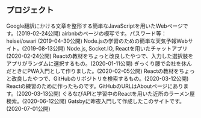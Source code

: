 ## プロジェクト

<ProjectCard title="#1 Line-Break-Formatter" link="https://github.com/pitang1965/LineBreakFormatter#linebreakformatter" bg="linear-gradient(to right, rgb(212, 20, 90) 0%, rgb(251, 176, 59) 100%)">
Google翻訳にかける文章を整形する簡単なJavaScriptを用いたWebページです。(2019-02-24公開)
</ProjectCard>

<ProjectCard title="#2 Webサイトの模写" link="https://software.pitang1965.com/reproduction/page1/" bg="linear-gradient(to right, rgb(102, 45, 140) 0%, rgb(237, 30, 121) 100%)">
airbnbのページの模写です。パスワード等：heisei/owari (2019-04-30公開)
</ProjectCard>

<ProjectCard title="#3 Node.jsによる天気予報Webサイト" link="https://github.com/pitang1965/node-weather-website#node-weather-website" bg="linear-gradient(to right, rgb(0, 146, 69) 0%, rgb(252, 238, 33) 100%)">
Node.jsの学習のための簡単な天気予報Webサイト。(2019-08-13公開)
</ProjectCard>

<ProjectCard title="#4 チャットアプリ（開発中）" link="https://pitang1965-chat-app.herokuapp.com/" bg="linear-gradient(to right, rgb(213, 133, 255) 0%, rgb(0, 255, 238) 100%)">
Node.js, Socket.IO, Reactを用いたチャットアプリ (2020-02-24公開)
</ProjectCard>

<ProjectCard title="#5 Reactの学習1" link="https://software.pitang1965.com/indecision-app/" bg="linear-gradient(to right, rgb(212, 20, 90) 0%, rgb(251, 176, 59) 100%)">
Reactの教材をちょっと改良したやつで、入力した選択肢をアプリがランダムに選択するもの。(2020-01-11公開)
</ProjectCard>

<ProjectCard title="#6 Yorkshire 2014" link="https://yorkshire-2014-pwa.firebaseapp.com/" bg="linear-gradient(to right, rgb(102, 45, 140) 0%, rgb(237, 30, 121) 100%)">
ぎっくり腰で会社を休んだときにPWA入門として作りました。(2020-02-05公開)
</ProjectCard>

<ProjectCard title="#7 Reactの学習2 " link="https://githubfinder-pitang1965.netlify.app/" bg="linear-gradient(to right, rgb(0, 146, 69) 0%, rgb(252, 238, 33) 100%)">
Reactの教材をちょっと改良したやつで、GitHubのリポジトリを検索するもの。(2020-03-12公開)
</ProjectCard>

<ProjectCard title="#8 ぴえん文字" link="https://pien-moji-by-pitang1965.netlify.app/" bg="linear-gradient(to right, rgb(213, 133, 255) 0%, rgb(0, 255, 238) 100%)">
Reactの練習のために作ったものです。GitHubのURLはAboutページにあります。(2020-03-13公開)
</ProjectCard>

<ProjectCard title="#9 近所のラーメン検索" link="https://github.com/pitang1965/react-ramen-finder" bg="linear-gradient(to right, rgb(212, 20, 90) 0%, rgb(251, 176, 59) 100%)">
ぐるなびAPIと学習中のReactを用いた近所のラーメン屋検索。(2020-06-12公開)
</ProjectCard>

<ProjectCard title="#10 ポートフォリオ" link="https://software.pitang1965.com/2020/06/30/gatsby-getting-started" bg="linear-gradient(to right, rgb(102, 45, 140) 0%, rgb(237, 30, 121) 100%)">
Gatsbyに昨夜入門して作成したこのサイトです。(2020-07-01公開)
</ProjectCard>